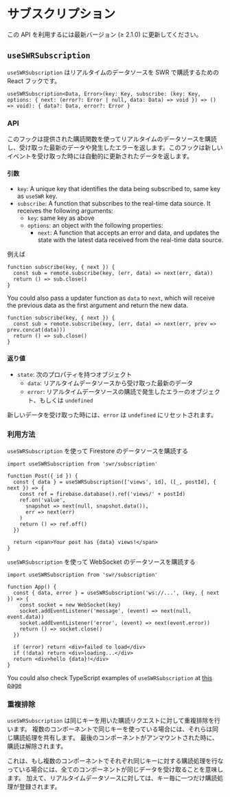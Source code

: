 
# サブスクリプション

<Callout emoji="✅">
  この API を利用するには最新バージョン (≥ 2.1.0) に更新してください。
</Callout>

## `useSWRSubscription`

`useSWRSubscription` はリアルタイムのデータソースを SWR で購読するための React フックです。

```tsx
useSWRSubscription<Data, Error>(key: Key, subscribe: (key: Key, options: { next: (error?: Error | null, data: Data) => void }) => () => void): { data?: Data, error?: Error }
```

### API

このフックは提供された購読関数を使ってリアルタイムのデータソースを購読し、受け取った最新のデータや発生したエラーを返します。このフックは新しいイベントを受け取った時には自動的に更新されたデータを返します。

#### 引数

- `key`: A unique key that identifies the data being subscribed to, same key as `useSWR` key.
- `subscribe`: A function that subscribes to the real-time data source. It receives the following arguments:
  - `key`: same key as above
  - `options`: an object with the following properties:
    - `next`: A function that accepts an error and data, and updates the state with the latest data received from the real-time data source.


例えば

```tsx
function subscribe(key, { next }) {
  const sub = remote.subscribe(key, (err, data) => next(err, data))
  return () => sub.close()
}
```

You could also pass a updater function as `data` to `next`, which will receive the previous data as the first argument and return the new data.

```tsx
function subscribe(key, { next }) {
  const sub = remote.subscribe(key, (err, data) => next(err, prev => prev.concat(data)))
  return () => sub.close()
}
```

#### 返り値

- `state`: 次のプロパティを持つオブジェクト
  - `data`: リアルタイムデータソースから受け取った最新のデータ
  - `error`: リアルタイムデータソースの購読で発生したエラーのオブジェクト、もしくは `undefined`


新しいデータを受け取った時には、`error` は `undefined` にリセットされます。

### 利用方法

`useSWRSubscription` を使って Firestore のデータソースを購読する

```tsx
import useSWRSubscription from 'swr/subscription'

function Post({ id }) {
  const { data } = useSWRSubscription(['views', id], ([_, postId], { next }) => {
    const ref = firebase.database().ref('views/' + postId)
    ref.on('value',
      snapshot => next(null, snapshot.data()),
      err => next(err)
    )
    return () => ref.off()
  })

  return <span>Your post has {data} views!</span>
}
```

`useSWRSubscription` を使って WebSocket のデータソースを購読する

```tsx
import useSWRSubscription from 'swr/subscription'

function App() {
  const { data, error } = useSWRSubscription('ws://...', (key, { next }) => {
    const socket = new WebSocket(key)
    socket.addEventListener('message', (event) => next(null, event.data))
    socket.addEventListener('error', (event) => next(event.error))
    return () => socket.close()
  })

  if (error) return <div>failed to load</div>
  if (!data) return <div>loading...</div>
  return <div>hello {data}!</div>
}
```

You could also check TypeScript examples of `useSWRSubscription` at [this page](/docs/typescript#useswrsubscription)

### 重複排除

`useSWRSubscription` は同じキーを用いた購読リクエストに対して重複排除を行います。
複数のコンポーネントで同じキーを使っている場合には、それらは同じ購読処理を共有します。
最後のコンポーネントがアンマウントされた時に、購読は解除されます。

これは、もし複数のコンポーネントでそれぞれ同じキーに対する購読処理を行なっている場合には、全てのコンポーネントが同じデータを受け取ることを意味します。
加えて、リアルタイムデータソースに対しては、キー毎に一つだけ購読処理が登録されます。
